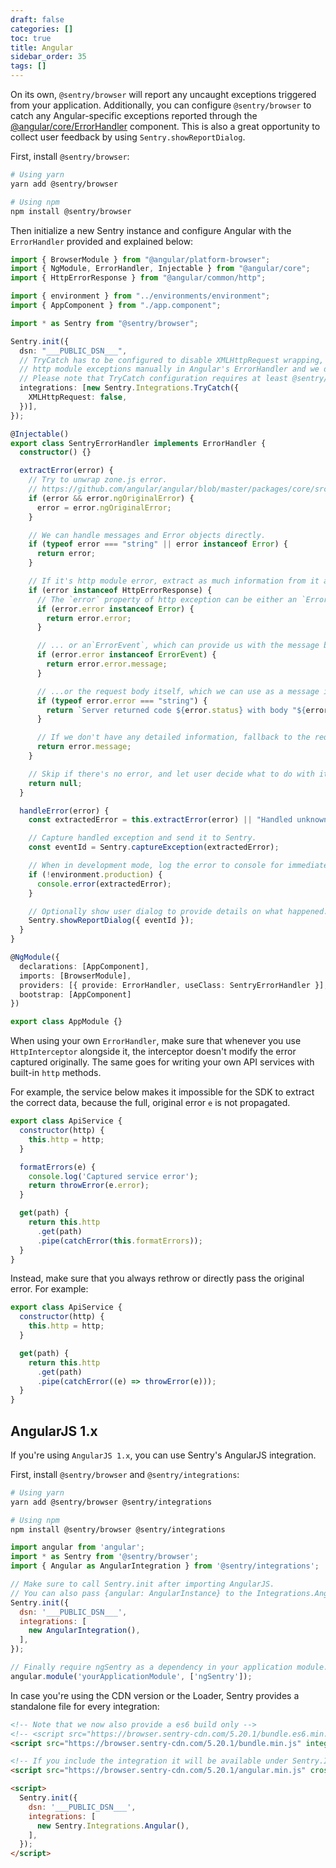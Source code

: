 ```yaml
---
draft: false
categories: []
toc: true
title: Angular
sidebar_order: 35
tags: []
---
```

<!-- WIZARD -->
On its own, `@sentry/browser` will report any uncaught exceptions triggered from your application. Additionally, you can configure `@sentry/browser` to catch any Angular-specific exceptions reported through the [@angular/core/ErrorHandler](https://angular.io/api/core/ErrorHandler) component. This is also a great opportunity to collect user feedback by using `Sentry.showReportDialog`.

First, install `@sentry/browser`:

```bash
# Using yarn
yarn add @sentry/browser

# Using npm
npm install @sentry/browser
```

Then initialize a new Sentry instance and configure Angular with the `ErrorHandler` provided and explained below:

```typescript
import { BrowserModule } from "@angular/platform-browser";
import { NgModule, ErrorHandler, Injectable } from "@angular/core";
import { HttpErrorResponse } from "@angular/common/http";

import { environment } from "../environments/environment";
import { AppComponent } from "./app.component";

import * as Sentry from "@sentry/browser";

Sentry.init({
  dsn: "___PUBLIC_DSN___",
  // TryCatch has to be configured to disable XMLHttpRequest wrapping, as we are going to handle
  // http module exceptions manually in Angular's ErrorHandler and we don't want it to capture the same error twice.
  // Please note that TryCatch configuration requires at least @sentry/browser v5.16.0.
  integrations: [new Sentry.Integrations.TryCatch({
    XMLHttpRequest: false,
  })],
});

@Injectable()
export class SentryErrorHandler implements ErrorHandler {
  constructor() {}

  extractError(error) {
    // Try to unwrap zone.js error.
    // https://github.com/angular/angular/blob/master/packages/core/src/util/errors.ts
    if (error && error.ngOriginalError) {
      error = error.ngOriginalError;
    }

    // We can handle messages and Error objects directly.
    if (typeof error === "string" || error instanceof Error) {
      return error;
    }

    // If it's http module error, extract as much information from it as we can.
    if (error instanceof HttpErrorResponse) {
      // The `error` property of http exception can be either an `Error` object, which we can use directly...
      if (error.error instanceof Error) {
        return error.error;
      }

      // ... or an`ErrorEvent`, which can provide us with the message but no stack...
      if (error.error instanceof ErrorEvent) {
        return error.error.message;
      }

      // ...or the request body itself, which we can use as a message instead.
      if (typeof error.error === "string") {
        return `Server returned code ${error.status} with body "${error.error}"`;
      }

      // If we don't have any detailed information, fallback to the request message itself.
      return error.message;
    }

    // Skip if there's no error, and let user decide what to do with it.
    return null;
  }

  handleError(error) {
    const extractedError = this.extractError(error) || "Handled unknown error";

    // Capture handled exception and send it to Sentry.
    const eventId = Sentry.captureException(extractedError);

    // When in development mode, log the error to console for immediate feedback.
    if (!environment.production) {
      console.error(extractedError);
    }

    // Optionally show user dialog to provide details on what happened.
    Sentry.showReportDialog({ eventId });
  }
}

@NgModule({
  declarations: [AppComponent],
  imports: [BrowserModule],
  providers: [{ provide: ErrorHandler, useClass: SentryErrorHandler }],
  bootstrap: [AppComponent]
})

export class AppModule {}
```

When using your own `ErrorHandler`, make sure that whenever you use `HttpInterceptor` alongside it,
the interceptor doesn't modify the error captured originally.
The same goes for writing your own API services with built-in `http` methods.

For example, the service below makes it impossible for the SDK to extract the correct data, because the full, original error `e` is not propagated.

```js
export class ApiService {
  constructor(http) {
    this.http = http;
  }

  formatErrors(e) {
    console.log('Captured service error');
    return throwError(e.error);
  }

  get(path) {
    return this.http
      .get(path)
      .pipe(catchError(this.formatErrors));
  }
}
```

Instead, make sure that you always rethrow or directly pass the original error. For example:

```js
export class ApiService {
  constructor(http) {
    this.http = http;
  }

  get(path) {
    return this.http
      .get(path)
      .pipe(catchError((e) => throwError(e)));
  }
}
```

## AngularJS 1.x

If you're using `AngularJS 1.x`, you can use Sentry's AngularJS integration.

First, install `@sentry/browser` and `@sentry/integrations`:

```bash
# Using yarn
yarn add @sentry/browser @sentry/integrations

# Using npm
npm install @sentry/browser @sentry/integrations
```

```javascript
import angular from 'angular';
import * as Sentry from '@sentry/browser';
import { Angular as AngularIntegration } from '@sentry/integrations';

// Make sure to call Sentry.init after importing AngularJS.
// You can also pass {angular: AngularInstance} to the Integrations.Angular() constructor.
Sentry.init({
  dsn: '___PUBLIC_DSN___',
  integrations: [
    new AngularIntegration(),
  ],
});

// Finally require ngSentry as a dependency in your application module.
angular.module('yourApplicationModule', ['ngSentry']);

```

In case you're using the CDN version or the Loader, Sentry provides a standalone file for every integration:

```html
<!-- Note that we now also provide a es6 build only -->
<!-- <script src="https://browser.sentry-cdn.com/5.20.1/bundle.es6.min.js" integrity="sha384-vX2xdItiRzNmed/VJFb8J4h2p35hYqkdTI9+xNOueKEcr7iipZy17fplNS0ikHL0" crossorigin="anonymous"></script> -->
<script src="https://browser.sentry-cdn.com/5.20.1/bundle.min.js" integrity="sha384-O8HdAJg1h8RARFowXd2J/r5fIWuinSBtjhwQoPesfVILeXzGpJxvyY/77OaPPXUo" crossorigin="anonymous"></script>

<!-- If you include the integration it will be available under Sentry.Integrations.Angular -->
<script src="https://browser.sentry-cdn.com/5.20.1/angular.min.js" crossorigin="anonymous"></script>

<script>
  Sentry.init({
    dsn: '___PUBLIC_DSN___',
    integrations: [
      new Sentry.Integrations.Angular(),
    ],
  });
</script>
```
<!-- TODO-ADD-VERIFICATION-EXAMPLE -->
